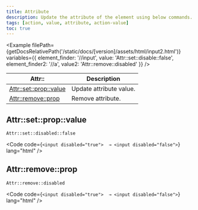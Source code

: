 ```yaml
---
title: Attribute
description: Update the attribute of the element using below commands.
tags: [action, value, attribute, action-value]
toc: true
---
```



<Example
  filePath={getDocsRelativePath('/static/docs/[version]/assets/html/input2.html')}
  variables={{
    element_finder: '//input',
    value: 'Attr::set::disable::false',
    element_finder2: '//a',
    value2: 'Attr::remove::disabled'
  }}
/>

<BsTable>

| **Attr::**                                  | **Description**         |
| ------------------------------------------- | ----------------------- |
| [Attr::set::prop::value](#attrsetpropvalue) | Update attribute value. |
| [Attr::remove::prop](#attrremoveprop)       | Remove attribute.       |

</BsTable>

## Attr::set::prop::value

`Attr::set::disabled::false`

<Code code={`<input disabled="true">  → <input disabled="false">`} lang="html" />

## Attr::remove::prop

`Attr::remove::disabled`

<Code code={`<input disabled="true">  → <input disabled="false">`} lang="html" />

